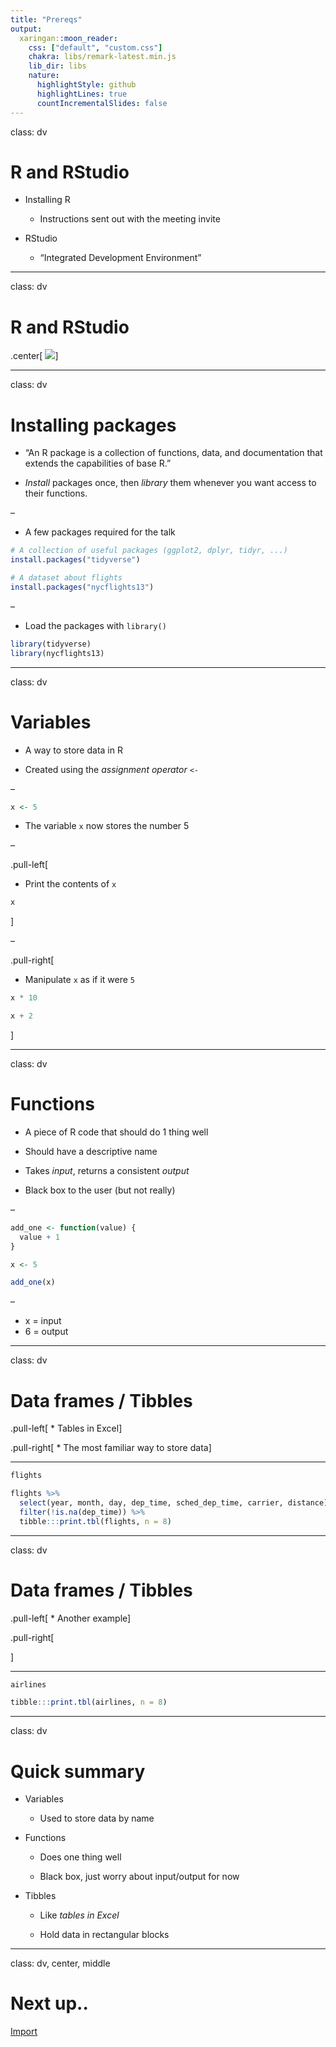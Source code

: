 ```yaml
---
title: "Prereqs"
output:
  xaringan::moon_reader:
    css: ["default", "custom.css"]
    chakra: libs/remark-latest.min.js
    lib_dir: libs
    nature:
      highlightStyle: github
      highlightLines: true
      countIncrementalSlides: false
---
```


class: dv

# R and RStudio

* Installing R 

  * Instructions sent out with the meeting invite

* RStudio 
 
  * "Integrated Development Environment" 


---

class: dv

# R and RStudio

.center[
![](img/rstudio-ide.png)
]

---

class: dv

# Installing packages

* "An R package is a collection of functions, data, and documentation that extends the capabilities of base R."

*  _Install_ packages once, then _library_ them whenever you want access to their functions.

--

* A few packages required for the talk

```r
# A collection of useful packages (ggplot2, dplyr, tidyr, ...)
install.packages("tidyverse")

# A dataset about flights
install.packages("nycflights13")
```

--

* Load the packages with `library()`

```r
library(tidyverse)
library(nycflights13)
```


---

class: dv

# Variables

* A way to store data in R

* Created using the _assignment operator_ `<-`

--

```r
x <- 5
```

* The variable `x` now stores the number 5

--

.pull-left[

* Print the contents of `x`

```r
x
```

]

--

.pull-right[

* Manipulate `x` as if it were `5`

```r
x * 10

x + 2
```

]

---

class: dv

# Functions

* A piece of R code that should do 1 thing well

* Should have a descriptive name

* Takes _input_, returns a consistent _output_

* Black box to the user (but not really)

--

```r
add_one <- function(value) {
  value + 1
}
```


```r
x <- 5

add_one(x)
```

--

* x = input
* 6 = output

---

class: dv

# Data frames / Tibbles

.pull-left[
* Tables in Excel
]

.pull-right[
* The most familiar way to store data
]

---  

```r
flights
```

```r
flights %>%
  select(year, month, day, dep_time, sched_dep_time, carrier, distance) %>%
  filter(!is.na(dep_time)) %>%
  tibble:::print.tbl(flights, n = 8)
```

---

class: dv

# Data frames / Tibbles

.pull-left[
* Another example
]

.pull-right[

]

--- 

```r
airlines
```

```r
tibble:::print.tbl(airlines, n = 8)
```


---

class: dv

# Quick summary

* Variables 

  * Used to store data by name
  
* Functions

  * Does one thing well
  
  * Black box, just worry about input/output for now
  
* Tibbles
  
  * Like _tables in Excel_
  
  * Hold data in rectangular blocks
  
---

class: dv, center, middle

# Next up.. 

[Import](3-import.html)





